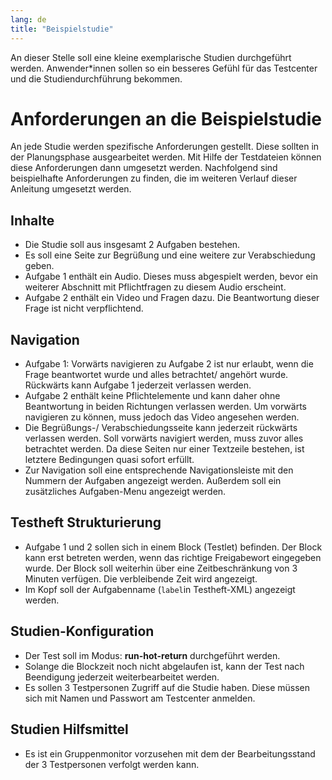 ```yaml
---
lang: de
title: "Beispielstudie"
---
```


An dieser Stelle soll eine kleine exemplarische Studien durchgeführt werden. Anwender\*innen sollen so ein besseres Gefühl für das Testcenter und die Studiendurchführung bekommen. 

# Anforderungen an die Beispielstudie

An jede Studie werden spezifische Anforderungen gestellt. Diese sollten in der Planungsphase ausgearbeitet werden. Mit Hilfe der Testdateien können diese Anforderungen dann umgesetzt werden. Nachfolgend sind beispielhafte Anforderungen zu finden, die im weiteren Verlauf dieser Anleitung umgesetzt werden.

## Inhalte

* Die Studie soll aus insgesamt 2 Aufgaben bestehen. 
* Es soll eine Seite zur Begrüßung und eine weitere zur Verabschiedung geben. 
* Aufgabe 1 enthält ein Audio. Dieses muss abgespielt werden, bevor ein weiterer Abschnitt mit Pflichtfragen zu diesem Audio erscheint. 
* Aufgabe 2 enthält ein Video und Fragen dazu. Die Beantwortung dieser Frage ist nicht verpflichtend.

## Navigation

* Aufgabe 1: Vorwärts navigieren zu Aufgabe 2 ist nur erlaubt, wenn die Frage beantwortet wurde und alles betrachtet/ angehört wurde. Rückwärts kann Aufgabe 1 jederzeit verlassen werden. 
* Aufgabe 2 enthält keine Pflichtelemente und kann daher ohne Beantwortung in beiden Richtungen verlassen werden. Um vorwärts navigieren zu können, muss jedoch das Video angesehen werden. 
* Die Begrüßungs-/ Verabschiedungsseite kann jederzeit rückwärts verlassen werden. Soll vorwärts navigiert werden, muss zuvor alles betrachtet werden. Da diese Seiten nur einer Textzeile bestehen, ist letztere Bedingungen quasi sofort erfüllt.
* Zur Navigation soll eine entsprechende Navigationsleiste mit den Nummern der Aufgaben angezeigt werden. Außerdem soll ein zusätzliches Aufgaben-Menu angezeigt werden.

## Testheft Strukturierung

* Aufgabe 1 und 2 sollen sich in einem Block (Testlet) befinden. Der Block kann erst betreten werden, wenn das richtige Freigabewort eingegeben wurde. Der Block soll weiterhin über eine Zeitbeschränkung von 3 Minuten verfügen. Die verbleibende Zeit wird angezeigt.
* Im Kopf soll der Aufgabenname (`label`in Testheft-XML) angezeigt werden.

## Studien-Konfiguration

* Der Test soll im Modus: **run-hot-return** durchgeführt werden. 
* Solange die Blockzeit noch nicht abgelaufen ist, kann der Test nach Beendigung jederzeit weiterbearbeitet werden.
* Es sollen 3 Testpersonen Zugriff auf die Studie haben. Diese müssen sich mit Namen und Passwort am Testcenter anmelden. 

## Studien Hilfsmittel

* Es ist ein Gruppenmonitor vorzusehen mit dem der Bearbeitungsstand der 3 Testpersonen verfolgt werden kann.